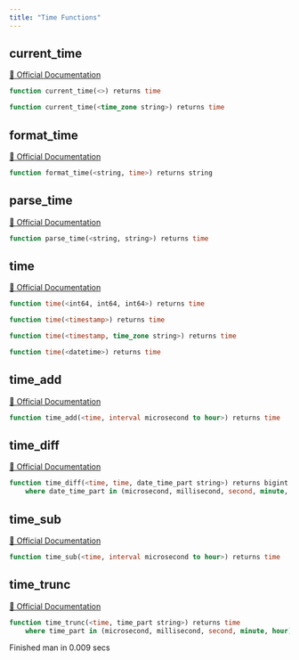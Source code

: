 ```yaml
---
title: "Time Functions"
---
```


## current_time
[🔗 Official Documentation](https://cloud.google.com/bigquery/docs/reference/standard-sql/time_functions#current_time)

```sql
function current_time(<>) returns time
```


```sql
function current_time(<time_zone string>) returns time
```


## format_time
[🔗 Official Documentation](https://cloud.google.com/bigquery/docs/reference/standard-sql/time_functions#format_time)

```sql
function format_time(<string, time>) returns string
```


## parse_time
[🔗 Official Documentation](https://cloud.google.com/bigquery/docs/reference/standard-sql/time_functions#parse_time)

```sql
function parse_time(<string, string>) returns time
```


## time
[🔗 Official Documentation](https://cloud.google.com/bigquery/docs/reference/standard-sql/time_functions#time)

```sql
function time(<int64, int64, int64>) returns time
```


```sql
function time(<timestamp>) returns time
```


```sql
function time(<timestamp, time_zone string>) returns time
```


```sql
function time(<datetime>) returns time
```


## time_add
[🔗 Official Documentation](https://cloud.google.com/bigquery/docs/reference/standard-sql/time_functions#time_add)

```sql
function time_add(<time, interval microsecond to hour>) returns time
```


## time_diff
[🔗 Official Documentation](https://cloud.google.com/bigquery/docs/reference/standard-sql/time_functions#time_diff)

```sql
function time_diff(<time, time, date_time_part string>) returns bigint
	where date_time_part in (microsecond, millisecond, second, minute, hour)
```


## time_sub
[🔗 Official Documentation](https://cloud.google.com/bigquery/docs/reference/standard-sql/time_functions#time_sub)

```sql
function time_sub(<time, interval microsecond to hour>) returns time
```


## time_trunc
[🔗 Official Documentation](https://cloud.google.com/bigquery/docs/reference/standard-sql/time_functions#time_trunc)

```sql
function time_trunc(<time, time_part string>) returns time
	where time_part in (microsecond, millisecond, second, minute, hour)
```


   Finished man in 0.009 secs

